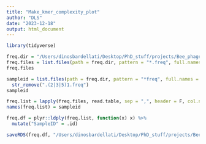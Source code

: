 ```yaml
---
title: "Make_kmer_complexity_plot"
author: "DLS"
date: "2023-12-18"
output: html_document
---
```


```r
library(tidyverse)
```


```r
freq.dir = "/Users/dinosbardellati/Desktop/PhD_stuff/projects/Bee_phage/5kb/cleaned_code/calc_kmers/out/signatures"
freq.files = list.files(path = freq.dir, pattern = "*.freq", full.names = T)
freq.files

sampleid = list.files(path = freq.dir, pattern = "*freq", full.names = F) %>% 
  str_remove(".(2|3|5)1.freq")
sampleid
```

```r
freq.list = lapply(freq.files, read.table, sep = ",", header = F, col.names = c("Occurrence", "Count","Kmer"))
names(freq.list) = sampleid

freq.df = plyr::ldply(freq.list, function(x) x) %>% 
  mutate("SampleID" = .id)

saveRDS(freq.df, "/Users/dinosbardellati/Desktop/PhD_stuff/projects/Bee_phage/5kb/cleaned_code/first_plots")
```